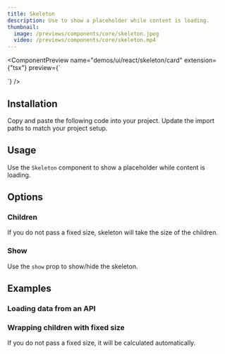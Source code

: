 ```yaml
---
title: Skeleton
description: Use to show a placeholder while content is loading.
thumbnail:
  image: /previews/components/core/skeleton.jpeg
  video: /previews/components/core/skeleton.mp4
---
```


<ComponentPreview
  name="demos/ui/react/skeleton/card"
  extension={"tsx"}
  preview={`<Skeleton className="h-44 w-64" />
<div>
  <Skeleton className="size-10 rounded-full" />
  <div>
    <Skeleton className="h-4 w-44" />
    <Skeleton className="h-4 w-36" />
  </div>
</div>`}
/>

## Installation

<Steps>
  <Step>Copy and paste the following code into your project.</Step>
  <ComponentSource
    name={["ui/react/skeleton"]}
    extension={["tsx"]}
  />
  <Step>Update the import paths to match your project setup.</Step>
</Steps>

## Usage

Use the `Skeleton` component to show a placeholder while content is loading.

## Options

### Children

If you do not pass a fixed size, skeleton will take the size of the children.

<ComponentPreview name="demos/ui/react/skeleton/children" />

### Show

Use the `show` prop to show/hide the skeleton.

<ComponentPreview name="demos/ui/react/skeleton/show" />

## Examples

### Loading data from an API

<ComponentPreview name="demos/ui/react/skeleton/api-simulation" />

### Wrapping children with fixed size

If you do not pass a fixed size, it will be calculated automatically.

<ComponentPreview name="demos/ui/react/skeleton/fixed-size-children" />
